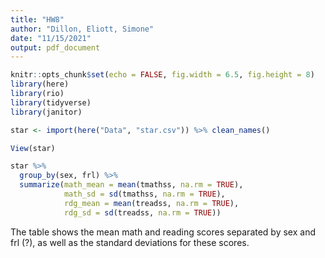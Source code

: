 ```yaml
---
title: "HW8"
author: "Dillon, Eliott, Simone"
date: "11/15/2021"
output: pdf_document
---
```


```r
knitr::opts_chunk$set(echo = FALSE, fig.width = 6.5, fig.height = 8)
library(here)
library(rio)
library(tidyverse)
library(janitor)

star <- import(here("Data", "star.csv")) %>% clean_names()


```

```r
View(star)
```

```r
star %>% 
  group_by(sex, frl) %>% 
  summarize(math_mean = mean(tmathss, na.rm = TRUE),
            math_sd = sd(tmathss, na.rm = TRUE),
            rdg_mean = mean(treadss, na.rm = TRUE), 
            rdg_sd = sd(treadss, na.rm = TRUE))
```
The table shows the mean math and reading scores separated by sex and frl (?), as well as the standard deviations for these scores. 
